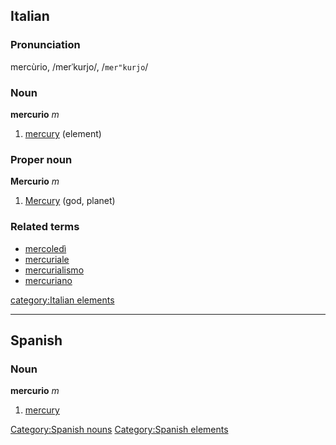 ==Italian==
===Pronunciation===
mercùrio, /merˈkurjo/, /<tt>mer"kurjo</tt>/
===Noun===
'''mercurio''' ''m''

# [[mercury]] (element)

===Proper noun===
'''Mercurio''' ''m''

# [[Mercury]] (god, planet)

===Related terms===
*[[mercoledì]]
*[[mercuriale]]
*[[mercurialismo]]
*[[mercuriano]]

[[category:Italian elements]]

----

== Spanish ==
=== Noun ===
'''mercurio''' ''m''
# [[mercury]]

[[Category:Spanish nouns]]
[[Category:Spanish elements]]